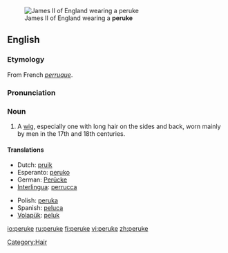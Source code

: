 [[Image:James_II_of_England.jpg|thumb|right|James II of England wearing a '''peruke''']]
==English==

===Etymology===
From French ''[[perruque]]''.

===Pronunciation===
{{IPA|/pəˈru:k/}}

===Noun===
{{en-noun}}

# A [[wig]], especially one with long hair on the sides and back, worn mainly by men in the 17th and 18th centuries.

====Translations====
{{top}}
*Dutch: [[pruik]]
*Esperanto: [[peruko]]
*German: [[Perücke]] {{f}}
*[[Interlingua]]: [[perrucca]]
{{mid}}
*Polish: [[peruka]]
*Spanish: [[peluca]]
*[[Volapük]]: [[peluk]]
{{bottom}}

[[Category:Hair]]

[[io:peruke]]
[[ru:peruke]]
[[fi:peruke]]
[[vi:peruke]]
[[zh:peruke]]